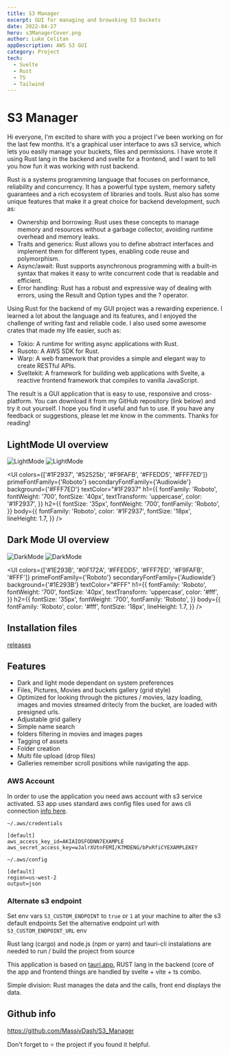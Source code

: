 ```yaml
---
title: S3 Manager
excerpt: GUI for managing and browsking S3 buckets
date: 2022-04-27
hero: s3ManagerCover.png
author: Luke Celitan
appDescription: AWS S3 GUI
category: Project
tech:
  - Svelte
  - Rust
  - TS
  - Tailwind
---
```



# S3 Manager

Hi everyone, I'm excited to share with you a project I've been working on for
the last few months. It's a graphical user interface to aws s3 service, which
lets you easily manage your buckets, files and permissions. I have wrote it
using Rust lang in the backend and svelte for a frontend, and I want to tell you
how fun it was working with rust backend.

Rust is a systems programming language that focuses on performance, reliability
and concurrency. It has a powerful type system, memory safety guarantees and a
rich ecosystem of libraries and tools. Rust also has some unique features that
make it a great choice for backend development, such as:

- Ownership and borrowing: Rust uses these concepts to manage memory and
  resources without a garbage collector, avoiding runtime overhead and memory
  leaks.
- Traits and generics: Rust allows you to define abstract interfaces and
  implement them for different types, enabling code reuse and polymorphism.
- Async/await: Rust supports asynchronous programming with a built-in syntax
  that makes it easy to write concurrent code that is readable and efficient.
- Error handling: Rust has a robust and expressive way of dealing with errors,
  using the Result and Option types and the ? operator.

Using Rust for the backend of my GUI project was a rewarding experience. I
learned a lot about the language and its features, and I enjoyed the challenge
of writing fast and reliable code. I also used some awesome crates that made my
life easier, such as:

- Tokio: A runtime for writing async applications with Rust.
- Rusoto: A AWS SDK for Rust.
- Warp: A web framework that provides a simple and elegant way to create RESTful
  APIs.
- Sveltekit: A framework for building web applications with Svelte, a reactive
  frontend framework that compiles to vanilla JavaScript.

The result is a GUI application that is easy to use, responsive and
cross-platform. You can download it from my GitHub repository (link below) and
try it out yourself. I hope you find it useful and fun to use. If you have any
feedback or suggestions, please let me know in the comments. Thanks for reading!

## LightMode UI overview

![LightMode](./lightFiles.png) ![LightMode](./lightImg.png)

<UI
  colors={['#1F2937', '#52525b', '#F9FAFB', '#FFEDD5', '#FFF7ED']}
  primeFontFamily={'Roboto'}
  secondaryFontFamily={'Audiowide'}
  background={'#FFF7ED'}
  textColor="#1F2937"
  h1={{
    fontFamily: 'Roboto',
    fontWeight: '700',
    fontSize: '40px',
    textTransform: 'uppercase',
    color: '#1F2937',
  }}
  h2={{
    fontSize: '35px',
    fontWeight: '700',
    fontFamily: 'Roboto',
  }}
  body={{
    fontFamily: 'Roboto',
    color: '#1F2937',
    fontSize: '18px',
    lineHeight: 1.7,
  }}
/>

## Dark Mode UI overview

![DarkMode](./darkImg.png) ![DarkMode](./darkFiles.png)

<UI
  colors={['#1E293B', '#0F172A', '#FFEDD5', '#FFF7ED', '#F9FAFB', '#FFF']}
  primeFontFamily={'Roboto'}
  secondaryFontFamily={'Audiowide'}
  background={'#1E293B'}
  textColor="#FFF"
  h1={{
    fontFamily: 'Roboto',
    fontWeight: '700',
    fontSize: '40px',
    textTransform: 'uppercase',
    color: '#fff',
  }}
  h2={{
    fontSize: '35px',
    fontWeight: '700',
    fontFamily: 'Roboto',
  }}
  body={{
    fontFamily: 'Roboto',
    color: '#fff',
    fontSize: '18px',
    lineHeight: 1.7,
  }}
/>

## Installation files

[releases](https://github.com/MassivDash/S3_Manager/releases)

## Features

- Dark and light mode dependant on system preferences
- Files, Pictures, Movies and buckets gallery (grid style)
- Optimized for looking through the pictures / movies, lazy loading, images and
  movies streamed dritecly from the bucket, are loaded with presigned urls.
- Adjustable grid gallery
- Simple name search
- folders filtering in movies and images pages
- Tagging of assets
- Folder creation
- Multi file upload (drop files)
- Galleries remember scroll positions while navigating the app.

### AWS Account

In order to use the application you need aws account with s3 service activated.
S3 app uses standard aws config files used for aws cli connection
[info here](https://docs.aws.amazon.com/cli/latest/userguide/cli-configure-files.html).

```
~/.aws/credentials
```

```
[default]
aws_access_key_id=AKIAIOSFODNN7EXAMPLE
aws_secret_access_key=wJalrXUtnFEMI/K7MDENG/bPxRfiCYEXAMPLEKEY
```

```
~/.aws/config
```

```
[default]
region=us-west-2
output=json
```

### Alternate s3 endpoint

Set env vars `S3_CUSTOM_ENDPOINT` to `true` or `1` at your machine to alter the
s3 default endpoints Set the alternative endpoint url with
`S3_CUSTOM_ENDPOINT_URL` env

Rust lang (cargo) and node.js (npm or yarn) and tauri-cli instalations are
needed to run / build the project from source

This application is based on [tauri.app](https://tauri.app/), RUST lang in the
backend (core of the app and frontend things are handled by svelte + vite + ts
combo.

Simple division: Rust manages the data and the calls, front end displays the
data.

## Github info

https://github.com/MassivDash/S3_Manager

Don't forget to ⭐ the project if you found it helpful.
